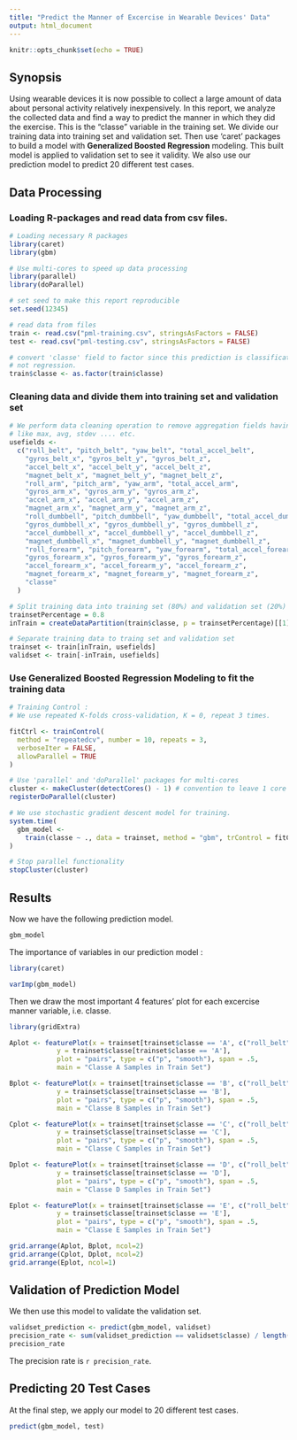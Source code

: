---
title: "Predict the Manner of Excercise in Wearable Devices' Data"
output: html_document
---

```{r setup, include=FALSE}
knitr::opts_chunk$set(echo = TRUE)
```

## Synopsis

Using wearable devices it is now possible to collect a large amount of data about personal activity relatively inexpensively. In this report, we analyze the collected data and find a way to predict the manner in which they did the exercise. This is the "classe" variable in the training set. We divide our training data into training set and validation set. Then use 'caret' packages to build a model with **Generalized Boosted Regression** modeling. This built model is applied to validation set to see it validity. We also use our prediction model to predict 20 different test cases.

## Data Processing

### Loading R-packages and read data from csv files.
```{r cache=TRUE, echo=TRUE, message=FALSE, warning=FALSE}
# Loading necessary R packages
library(caret)
library(gbm)

# Use multi-cores to speed up data processing
library(parallel)
library(doParallel)

# set seed to make this report reproducible
set.seed(12345)

# read data from files
train <- read.csv("pml-training.csv", stringsAsFactors = FALSE)
test <- read.csv("pml-testing.csv", stringsAsFactors = FALSE)

# convert 'classe' field to factor since this prediction is classification, 
# not regression.
train$classe <- as.factor(train$classe)
```

### Cleaning data and divide them into training set and validation set

```{r cache=TRUE, echo=TRUE, message=FALSE, warning=FALSE}
# We perform data cleaning operation to remove aggregation fields having name 
# like max, avg, stdev .... etc.
usefields <-
  c("roll_belt", "pitch_belt", "yaw_belt", "total_accel_belt",
    "gyros_belt_x", "gyros_belt_y", "gyros_belt_z",
    "accel_belt_x", "accel_belt_y", "accel_belt_z",
    "magnet_belt_x", "magnet_belt_y", "magnet_belt_z",
    "roll_arm", "pitch_arm", "yaw_arm", "total_accel_arm",
    "gyros_arm_x", "gyros_arm_y", "gyros_arm_z",
    "accel_arm_x", "accel_arm_y", "accel_arm_z",
    "magnet_arm_x", "magnet_arm_y", "magnet_arm_z",
    "roll_dumbbell", "pitch_dumbbell", "yaw_dumbbell", "total_accel_dumbbell", 
    "gyros_dumbbell_x", "gyros_dumbbell_y", "gyros_dumbbell_z",
    "accel_dumbbell_x", "accel_dumbbell_y", "accel_dumbbell_z",
    "magnet_dumbbell_x", "magnet_dumbbell_y", "magnet_dumbbell_z",
    "roll_forearm", "pitch_forearm", "yaw_forearm", "total_accel_forearm",
    "gyros_forearm_x", "gyros_forearm_y", "gyros_forearm_z",
    "accel_forearm_x", "accel_forearm_y", "accel_forearm_z",
    "magnet_forearm_x", "magnet_forearm_y", "magnet_forearm_z",
    "classe"
  )

# Split training data into training set (80%) and validation set (20%)
trainsetPercentage = 0.8
inTrain = createDataPartition(train$classe, p = trainsetPercentage)[[1]]

# Separate training data to traing set and validation set
trainset <- train[inTrain, usefields]
validset <- train[-inTrain, usefields]
```

### Use Generalized Boosted Regression Modeling to fit the training data
```{r cache=TRUE, echo=TRUE, message=FALSE, warning=FALSE}
# Training Control :
# We use repeated K-folds cross-validation, K = 0, repeat 3 times.

fitCtrl <- trainControl(
  method = "repeatedcv", number = 10, repeats = 3,
  verboseIter = FALSE,
  allowParallel = TRUE
)

# Use 'parallel' and 'doParallel' packages for multi-cores
cluster <- makeCluster(detectCores() - 1) # convention to leave 1 core for OS
registerDoParallel(cluster)

# We use stochastic gradient descent model for training.
system.time(
  gbm_model <-
    train(classe ~ ., data = trainset, method = "gbm", trControl = fitCtrl, verbose =  FALSE)
)

# Stop parallel functionality
stopCluster(cluster)
```

## Results

Now we have the following prediction model.

```{r echo=TRUE, message=FALSE, warning=FALSE}
gbm_model
```

The importance of variables in our prediction model :

```{r echo=TRUE, message=FALSE, warning=FALSE}
library(caret)

varImp(gbm_model)
```

Then we draw the most important 4 features' plot for each excercise manner variable, i.e. classe.

```{r echo=TRUE, message=FALSE, warning=FALSE, fig.width=8.5}
library(gridExtra)

Aplot <- featurePlot(x = trainset[trainset$classe == 'A', c("roll_belt", "pitch_forearm", "yaw_belt", "magnet_dumbbell_z")],
            y = trainset$classe[trainset$classe == 'A'],
            plot = "pairs", type = c("p", "smooth"), span = .5, 
            main = "Classe A Samples in Train Set")

Bplot <- featurePlot(x = trainset[trainset$classe == 'B', c("roll_belt", "pitch_forearm", "yaw_belt", "magnet_dumbbell_z")],
            y = trainset$classe[trainset$classe == 'B'],
            plot = "pairs", type = c("p", "smooth"), span = .5, 
            main = "Classe B Samples in Train Set")

Cplot <- featurePlot(x = trainset[trainset$classe == 'C', c("roll_belt", "pitch_forearm", "yaw_belt", "magnet_dumbbell_z")],
            y = trainset$classe[trainset$classe == 'C'],
            plot = "pairs", type = c("p", "smooth"), span = .5, 
            main = "Classe C Samples in Train Set")

Dplot <- featurePlot(x = trainset[trainset$classe == 'D', c("roll_belt", "pitch_forearm", "yaw_belt", "magnet_dumbbell_z")],
            y = trainset$classe[trainset$classe == 'D'],
            plot = "pairs", type = c("p", "smooth"), span = .5, 
            main = "Classe D Samples in Train Set")

Eplot <- featurePlot(x = trainset[trainset$classe == 'E', c("roll_belt", "pitch_forearm", "yaw_belt", "magnet_dumbbell_z")],
            y = trainset$classe[trainset$classe == 'E'],
            plot = "pairs", type = c("p", "smooth"), span = .5, 
            main = "Classe E Samples in Train Set")

grid.arrange(Aplot, Bplot, ncol=2)
grid.arrange(Cplot, Dplot, ncol=2)
grid.arrange(Eplot, ncol=1)
```


## Validation of Prediction Model

We then use this model to validate the validation set.

```{r echo=TRUE, message=FALSE, warning=FALSE}
validset_prediction <- predict(gbm_model, validset)
precision_rate <- sum(validset_prediction == validset$classe) / length(validset$classe)
precision_rate
```

The precision rate is `r precision_rate`.

## Predicting 20 Test Cases

At the final step, we apply our model to 20 different test cases.

```{r echo=TRUE, message=FALSE, warning=FALSE}
predict(gbm_model, test)
```